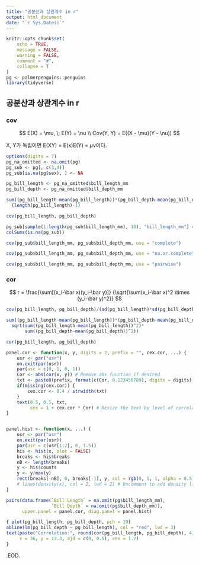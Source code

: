 ```yaml
---
title: "공분산과 상관계수 in r"
output: html_document
date: "`r Sys.Date()`"
---
```


```r
knitr::opts_chunk$set(
	echo = TRUE,
	message = FALSE,
	warning = FALSE,
	comment = "#",
	collapse = T
)
pg <- palmerpenguins::penguins
library(tidyverse)
```

## 공분산과 상관계수 in r


### cov

$$
E(X) = \mu, \; E(Y) = \nu \\
Cov(Y, Y) = E((X - \mu)(Y - \nu))
$$

X, Y가 독립이면 E(XY) = E(x)E(Y) = $\mu\nu$이다.

```r
options(digits = 7)
pg_na_omitted <- na.omit(pg)
pg_sub <- pg[, c(3,4)]
pg_sub[is.na(pg$sex), ] <- NA

pg_bill_length <- pg_na_omitted$bill_length_mm
pg_bill_depth <- pg_na_omitted$bill_depth_mm

sum((pg_bill_length-mean(pg_bill_length))*(pg_bill_depth-mean(pg_bill_depth)))/
  (length(pg_bill_length)-1)
```

```r
cov(pg_bill_length, pg_bill_depth)
```

```r
pg_sub[sample(1:length(pg_sub$bill_length_mm), 10), "bill_length_mm"] <- NA
colSums(is.na(pg_sub))
```


```r
cov(pg_sub$bill_length_mm, pg_sub$bill_depth_mm, use = "complete")
```

```r
cov(pg_sub$bill_length_mm, pg_sub$bill_depth_mm, use = "na.or.complete")
```

```r
cov(pg_sub$bill_length_mm, pg_sub$bill_depth_mm, use = "pairwise")
```

### cor 

$$
r = \frac{\sum[(x_i-\bar x)(y_i-\bar y)]}
         {\sqrt{\sum(x_i-\bar x)^2 \times (y_i-\bar y)^2}}
$$

```r
cov(pg_bill_length, pg_bill_depth)/(sd(pg_bill_length)*sd(pg_bill_depth))
```

```r
sum((pg_bill_length-mean(pg_bill_length))*(pg_bill_depth-mean(pg_bill_depth)))/
  sqrt(sum((pg_bill_length-mean(pg_bill_length))^2)*
       sum((pg_bill_depth-mean(pg_bill_depth))^2))
```

```r
cor(pg_bill_length, pg_bill_depth)
```

```r
panel.cor <- function(x, y, digits = 2, prefix = "", cex.cor, ...) {
    usr <- par("usr")
    on.exit(par(usr))
    par(usr = c(0, 1, 0, 1))
    Cor <- abs(cor(x, y)) # Remove abs function if desired
    txt <- paste0(prefix, format(c(Cor, 0.123456789), digits = digits)[1])
    if(missing(cex.cor)) {
        cex.cor <- 0.4 / strwidth(txt)
    }
    text(0.5, 0.5, txt,
         cex = 1 + cex.cor * Cor) # Resize the text by level of correlation
}


panel.hist <- function(x, ...) {
    usr <- par("usr")
    on.exit(par(usr))
    par(usr = c(usr[1:2], 0, 1.5))
    his <- hist(x, plot = FALSE)
    breaks <- his$breaks
    nB <- length(breaks)
    y <- his$counts
    y <- y/max(y)
    rect(breaks[-nB], 0, breaks[-1], y, col = rgb(0, 1, 1, alpha = 0.5), ...)
    # lines(density(x), col = 2, lwd = 2) # Uncomment to add density lines
}

pairs(data.frame(`Bill Length` = na.omit(pg$bill_length_mm), 
                 `Bill Depth` = na.omit(pg$bill_depth_mm)),
      upper.panel = panel.cor, diag.panel = panel.hist)
```
```r
{ plot(pg_bill_length, pg_bill_depth, pch = 19)
abline(lm(pg_bill_depth ~ pg_bill_length), col = "red", lwd = 3)
text(paste("Correlation:", round(cor(pg_bill_length, pg_bill_depth), 4)),
     x = 36, y = 13.3, ajd = c(0, 0.5), cex = 1.2)
}
```


.EOD.